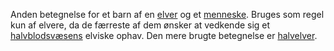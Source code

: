 {{title:Halvmenneske}}
{{author:Laura Holmegaard}}
{{timestamp:2009-09-18T14:17:55Z}}
{{copyright:Halvmenneske}}
Anden betegnelse for et barn af en [[elver]] og et [[menneske]]. Bruges som regel kun af elvere, da de færreste af dem ønsker at vedkende sig et [[halvblodsvæsen|halvblodsvæsens]] elviske ophav. Den mere brugte betegnelse er [[halvelver]].